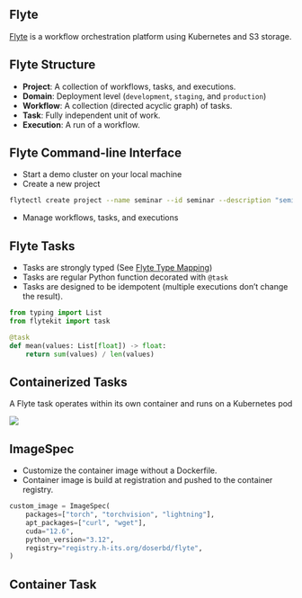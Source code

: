## Flyte

[Flyte](https://flyte.org/) is a workflow orchestration platform using Kubernetes and S3 storage.

## Flyte Structure

- **Project**: A collection of workflows, tasks, and executions.
- **Domain**: Deployment level (`development`, `staging`, and `production`)
- **Workflow**: A collection (directed acyclic graph) of tasks.
- **Task**: Fully independent unit of work.
- **Execution**: A run of a workflow.


## Flyte Command-line Interface

- Start a demo cluster on your local machine
- Create a new project
```.bash
flytectl create project --name seminar --id seminar --description "seminar showcases"
```
- Manage workflows, tasks, and executions


## Flyte Tasks

- Tasks are strongly typed (See [Flyte Type Mapping](https://docs.flyte.org/en/latest/user_guide/data_types_and_io/index.html#data-types-and-io))
- Tasks are regular Python function decorated with `@task` 
- Tasks are designed to be idempotent (multiple executions don't change the result).

```python
from typing import List
from flytekit import task

@task
def mean(values: List[float]) -> float:
    return sum(values) / len(values)
```

## Containerized Tasks

A Flyte task operates within its own container and runs on a Kubernetes pod

![](images/union_tasks.png)


## ImageSpec

- Customize the container image without a Dockerfile.
- Container image is build at registration and pushed to the container registry.

```python
custom_image = ImageSpec(
    packages=["torch", "torchvision", "lightning"],
    apt_packages=["curl", "wget"],
    cuda="12.6",
    python_version="3.12",
    registry="registry.h-its.org/doserbd/flyte",
)
```

## Container Task

